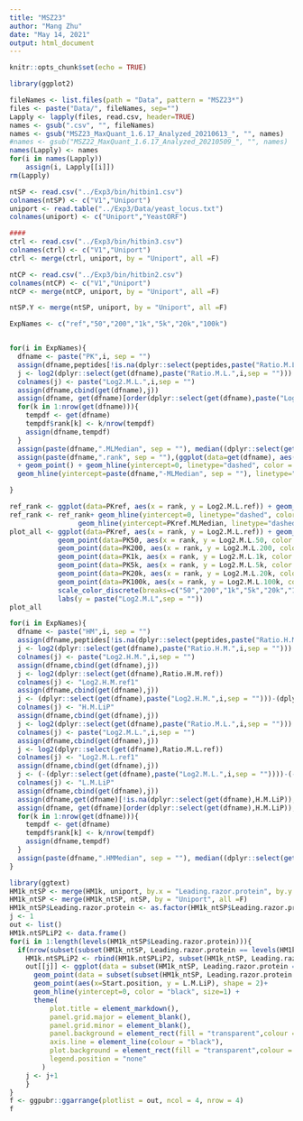 ```yaml
---
title: "MSZ23"
author: "Mang Zhu"
date: "May 14, 2021"
output: html_document
---
```


```r
knitr::opts_chunk$set(echo = TRUE)
```

```r
library(ggplot2)

```


```r
fileNames <- list.files(path = "Data", pattern = "MSZ23*")
files <- paste("Data/", fileNames, sep="")
Lapply <- lapply(files, read.csv, header=TRUE)
names <- gsub(".csv", "", fileNames)
names <- gsub("MSZ23_MaxQuant_1.6.17_Analyzed_20210613_", "", names)
#names <- gsub("MSZ22_MaxQuant_1.6.17_Analyzed_20210509_", "", names)
names(Lapply) <- names
for(i in names(Lapply)) 
    assign(i, Lapply[[i]])
rm(Lapply)

ntSP <- read.csv("../Exp3/bin/hitbin1.csv")
colnames(ntSP) <- c("V1","Uniport")
uniport <- read.table("../Exp3/Data/yeast_locus.txt")
colnames(uniport) <- c("Uniport","YeastORF")

####
ctrl <- read.csv("../Exp3/bin/hitbin3.csv")
colnames(ctrl) <- c("V1","Uniport")
ctrl <- merge(ctrl, uniport, by = "Uniport", all =F)

ntCP <- read.csv("../Exp3/bin/hitbin2.csv")
colnames(ntCP) <- c("V1","Uniport")
ntCP <- merge(ntCP, uniport, by = "Uniport", all =F)

ntSP.Y <- merge(ntSP, uniport, by = "Uniport", all =F)
```

```r
ExpNames <- c("ref","50","200","1k","5k","20k","100k")


for(i in ExpNames){
  dfname <- paste("PK",i, sep = "")
  assign(dfname,peptides[!is.na(dplyr::select(peptides,paste("Ratio.M.L.",i,sep = ""))), c("Sequence","Amino.acid.before","Last.amino.acid","Length","Mass","Proteins","Leading.razor.protein","Start.position","End.position","Unique..Groups.","Unique..Proteins.","Charges","PEP",paste("Ratio.H.M.",i,sep = ""),paste("Ratio.M.L.",i,sep = ""))])
  j <- log2(dplyr::select(get(dfname),paste("Ratio.M.L.",i,sep = "")))
  colnames(j) <- paste("Log2.M.L.",i,sep = "")
  assign(dfname,cbind(get(dfname),j))
  assign(dfname, get(dfname)[order(dplyr::select(get(dfname),paste("Log2.M.L.",i,sep = ""))),])
  for(k in 1:nrow(get(dfname))){
    tempdf <- get(dfname)
    tempdf$rank[k] <- k/nrow(tempdf)
    assign(dfname,tempdf)
  }
  assign(paste(dfname,".MLMedian", sep = ""), median((dplyr::select(get(dfname),paste("Log2.M.L.",i,sep = "")))[,1]))
  assign(paste(dfname,".rank", sep = ""),(ggplot(data=get(dfname), aes(x=rank, y = paste("Log2.M.L.",i,sep = "")))
  + geom_point() + geom_hline(yintercept=0, linetype="dashed", color = "red", size=1.5) +
  geom_hline(yintercept=paste(dfname,"-MLMedian", sep = ""), linetype="dashed", color = "grey50", size=1)))

}

ref_rank <- ggplot(data=PKref, aes(x = rank, y = Log2.M.L.ref)) + geom_point() 
ref_rank <- ref_rank+ geom_hline(yintercept=0, linetype="dashed", color = "red", size=1.5) +
                 geom_hline(yintercept=PKref.MLMedian, linetype="dashed", color = "grey50", size=1)
plot_all <- ggplot(data=PKref, aes(x = rank, y = Log2.M.L.ref)) + geom_point(aes(color = "ref"))+
            geom_point(data=PK50, aes(x = rank, y = Log2.M.L.50, color = "50"))+
            geom_point(data=PK200, aes(x = rank, y = Log2.M.L.200, color = "200"))+
            geom_point(data=PK1k, aes(x = rank, y = Log2.M.L.1k, color = "1k"))+
            geom_point(data=PK5k, aes(x = rank, y = Log2.M.L.5k, color = "5k"))+
            geom_point(data=PK20k, aes(x = rank, y = Log2.M.L.20k, color = "20k"))+
            geom_point(data=PK100k, aes(x = rank, y = Log2.M.L.100k, color = "100k"))+
            scale_color_discrete(breaks=c("50","200","1k","5k","20k","100k","ref"))+
            labs(y = paste("Log2.M.L",sep = ""))
plot_all
```
```r
for(i in ExpNames){
  dfname <- paste("HM",i, sep = "")
  assign(dfname,peptides[!is.na(dplyr::select(peptides,paste("Ratio.H.M.",i,sep = ""))), c("Sequence","Amino.acid.before","Last.amino.acid","Length","Mass","Proteins","Leading.razor.protein","Start.position","End.position","Unique..Groups.","Unique..Proteins.","Charges","PEP",paste("Ratio.H.M.",i,sep = ""),paste("Ratio.M.L.",i,sep = ""),paste("Ratio.H.M.","ref",sep = ""),paste("Ratio.M.L.","ref",sep = ""))])
  j <- log2(dplyr::select(get(dfname),paste("Ratio.H.M.",i,sep = "")))
  colnames(j) <- paste("Log2.H.M.",i,sep = "")
  assign(dfname,cbind(get(dfname),j))
  j <- log2(dplyr::select(get(dfname),Ratio.H.M.ref))
  colnames(j) <- "Log2.H.M.ref1"
  assign(dfname,cbind(get(dfname),j))
  j <- (dplyr::select(get(dfname),paste("Log2.H.M.",i,sep = "")))-(dplyr::select(get(dfname),Log2.H.M.ref1))
  colnames(j) <- "H.M.LiP"
  assign(dfname,cbind(get(dfname),j))
  j <- log2(dplyr::select(get(dfname),paste("Ratio.M.L.",i,sep = "")))
  colnames(j) <- paste("Log2.M.L.",i,sep = "")
  assign(dfname,cbind(get(dfname),j))
  j <- log2(dplyr::select(get(dfname),Ratio.M.L.ref))
  colnames(j) <- "Log2.M.L.ref1"
  assign(dfname,cbind(get(dfname),j))
  j <- (-(dplyr::select(get(dfname),paste("Log2.M.L.",i,sep = ""))))-(-(dplyr::select(get(dfname),Log2.M.L.ref1)))
  colnames(j) <- "L.M.LiP"
  assign(dfname,cbind(get(dfname),j))
  assign(dfname,get(dfname)[!is.na(dplyr::select(get(dfname),H.M.LiP)), ])
  assign(dfname, get(dfname)[order(dplyr::select(get(dfname),H.M.LiP)),])
  for(k in 1:nrow(get(dfname))){
    tempdf <- get(dfname)
    tempdf$rank[k] <- k/nrow(tempdf)
    assign(dfname,tempdf)
  }
  assign(paste(dfname,".HMMedian", sep = ""), median((dplyr::select(get(dfname),paste("Log2.H.M.",i,sep = "")))[,1]))
}
```


```r
library(ggtext)
HM1k_ntSP <- merge(HM1k, uniport, by.x = "Leading.razor.protein", by.y = "YeastORF", all = F)
HM1k_ntSP <- merge(HM1k_ntSP, ntSP, by = "Uniport", all =F)
HM1k_ntSP$Leading.razor.protein <- as.factor(HM1k_ntSP$Leading.razor.protein)
j <- 1
out <- list()
HM1k.ntSPLiP2 <- data.frame()
for(i in 1:length(levels(HM1k_ntSP$Leading.razor.protein))){
  if(nrow(subset(subset(HM1k_ntSP, Leading.razor.protein == levels(HM1k_ntSP$Leading.razor.protein)[i]), H.M.LiP < -1))>=2){
    HM1k.ntSPLiP2 <- rbind(HM1k.ntSPLiP2, subset(HM1k_ntSP, Leading.razor.protein == levels(HM1k_ntSP$Leading.razor.protein)[i]))
    out[[j]] <- ggplot(data = subset(HM1k_ntSP, Leading.razor.protein == levels(HM1k_ntSP$Leading.razor.protein)[i]), aes(x = Start.position, y = H.M.LiP))+geom_point()+labs(title = if(levels(HM1k_ntSP$Leading.razor.protein)[i] %in% HM1k_ntSP$Leading.razor.protein){paste(levels(HM1k_ntSP$Leading.razor.protein)[i],"<span style = 'color: #7FBF26;'> ntSP</span>",sep = " ")}else{levels(HM1k_ntSP$Leading.razor.protein)[i]}, x = "position", y = "1k PK ratio Log2.H.M ref normalized")+ylim(-4,2)+
      geom_point(data = subset(subset(HM1k_ntSP, Leading.razor.protein == levels(HM1k_ntSP$Leading.razor.protein)[i]), H.M.LiP < -1), aes(x = Start.position, y = H.M.LiP), color = "#F8766D")+
      geom_point(aes(x=Start.position, y = L.M.LiP), shape = 2)+
      geom_hline(yintercept=0, color = "black", size=1) +
      theme(
          plot.title = element_markdown(),
          panel.grid.major = element_blank(), 
          panel.grid.minor = element_blank(),
          panel.background = element_rect(fill = "transparent",colour = NA),
          axis.line = element_line(colour = "black"),
          plot.background = element_rect(fill = "transparent",colour = NA),
          legend.position = "none"
        )
    j <- j+1
    }
}
f <- ggpubr::ggarrange(plotlist = out, ncol = 4, nrow = 4)
f
```
